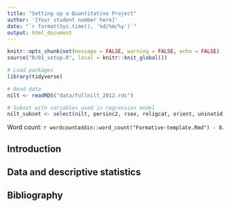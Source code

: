 ```yaml
---
title: "Setting up a Quantitative Project"
author: '[Your student number here]'
date: "`r format(Sys.time(), '%d/%m/%y')`"
output: html_document
---
```

<!-- This is a suggested template to write the formative assignment. Feel free to make changes as appropriate according to the guidance. -->

```r
knitr::opts_chunk$set(message = FALSE, warning = FALSE, echo = FALSE)
source("R/01_setup.R", local = knitr::knit_global())
```

```r
# Load packages
library(tidyverse)

# Read data
nilt <- readRDS("data/fullnilt_2012.rds")

# Subset with variables used in regression model
nilt_subset <- select(nilt, persinc2, rsex, religcat, orient, uninatid, tunionsa, rsuper, rage)
```

Word count: `r wordcountaddin::word_count("Formative-template.Rmd") - 8`.
<!-- Update the "- 8" in the line above to also take into account your bibliography. For example, if your bibliography is 52 characters then update the above to "- 60". -->


## Introduction
<!-- Word count: approx. 200-250  -->
<!-- Provide research question and hypothesis/hypotheses with rationale and literature to support them. -->


## Data and descriptive statistics
<!-- Word count: approx. 200-250 -->
<!-- Provide a description of the dataset and summary statistics of the model variables. -->


## Bibliography
<!-- Include bibliography here. -->

